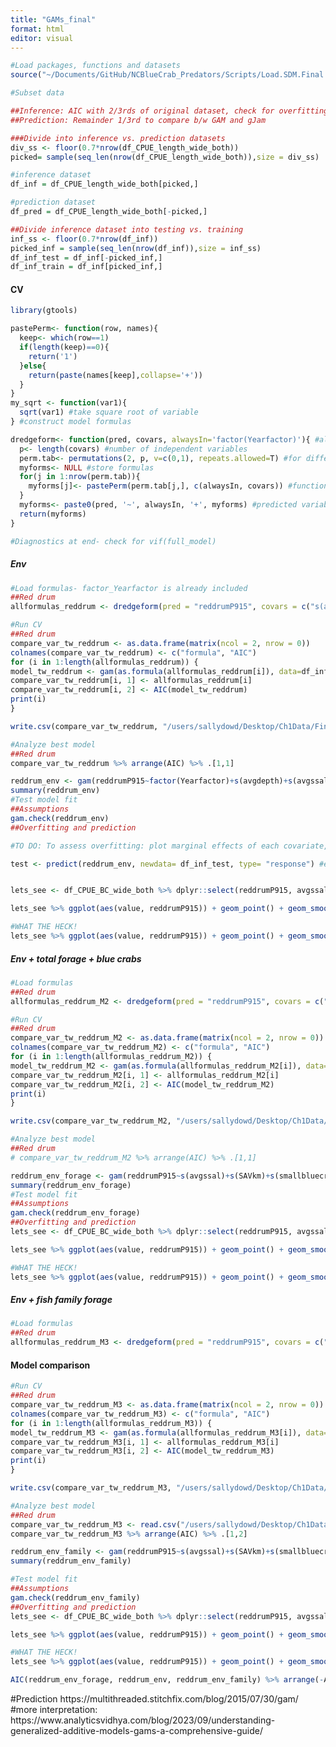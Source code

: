 ```yaml
---
title: "GAMs_final"
format: html
editor: visual
---
```


```r
#Load packages, functions and datasets
source("~/Documents/GitHub/NCBlueCrab_Predators/Scripts/Load.SDM.Final.R")

#Subset data

##Inference: AIC with 2/3rds of original dataset, check for overfitting and see if need to adjust k-values, divide this further into testing vs. training
##Prediction: Remainder 1/3rd to compare b/w GAM and gJam 

###Divide into inference vs. prediction datasets
div_ss <- floor(0.7*nrow(df_CPUE_length_wide_both))
picked= sample(seq_len(nrow(df_CPUE_length_wide_both)),size = div_ss)

#inference dataset
df_inf = df_CPUE_length_wide_both[picked,]

#prediction dataset
df_pred = df_CPUE_length_wide_both[-picked,]

##Divide inference dataset into testing vs. training 
inf_ss <- floor(0.7*nrow(df_inf))
picked_inf = sample(seq_len(nrow(df_inf)),size = inf_ss)
df_inf_test = df_inf[-picked_inf,]
df_inf_train = df_inf[picked_inf,]
```

#### CV

```r
library(gtools)

pastePerm<- function(row, names){
  keep<- which(row==1)
  if(length(keep)==0){
    return('1')
  }else{
    return(paste(names[keep],collapse='+'))
  }
}
my_sqrt <- function(var1){
  sqrt(var1) #take square root of variable 
} #construct model formulas 

dredgeform<- function(pred, covars, alwaysIn='factor(Yearfactor)'){ #always in is set to factor Year
  p<- length(covars) #number of independent variables
  perm.tab<- permutations(2, p, v=c(0,1), repeats.allowed=T) #for different combinations of predictor variables
  myforms<- NULL #store formulas 
  for(j in 1:nrow(perm.tab)){
    myforms[j]<- pastePerm(perm.tab[j,], c(alwaysIn, covars)) #function above
  }
  myforms<- paste0(pred, '~', alwaysIn, '+', myforms) #predicted variable and formula
  return(myforms)
}
```

```r
#Diagnostics at end- check for vif(full_model)
```

##### Env

```r
#Load formulas- factor_Yearfactor is already included 
##Red drum
allformulas_reddrum <- dredgeform(pred = "reddrumP915", covars = c("s(avgdepth)", "s(avgssal)", "s(avgstemp)", "s(avgsdo)", "s(SAVkm)", "s(NoFishRest)"))
```

```r
#Run CV 
##Red drum 
compare_var_tw_reddrum <- as.data.frame(matrix(ncol = 2, nrow = 0))
colnames(compare_var_tw_reddrum) <- c("formula", "AIC")
for (i in 1:length(allformulas_reddrum)) {
model_tw_reddrum <- gam(as.formula(allformulas_reddrum[i]), data=df_inf_train, family= tw(link= "log"))
compare_var_tw_reddrum[i, 1] <- allformulas_reddrum[i]
compare_var_tw_reddrum[i, 2] <- AIC(model_tw_reddrum)
print(i)
}

write.csv(compare_var_tw_reddrum, "/users/sallydowd/Desktop/Ch1Data/Final_results/GAMs/Env/compare_var_tw_reddrum_both_env.csv")
```

```r
#Analyze best model
##Red drum
compare_var_tw_reddrum %>% arrange(AIC) %>% .[1,1]

reddrum_env <- gam(reddrumP915~factor(Yearfactor)+s(avgdepth)+s(avgssal)+s(SAVkm), family= tw(link= "log"), data=df_inf_train)
summary(reddrum_env)
#Test model fit 
##Assumptions
gam.check(reddrum_env)
##Overfitting and prediction 

#TO DO: To assess overfitting: plot marginal effects of each covariate, max k is total # of observations for a covariate - 1 

test <- predict(reddrum_env, newdata= df_inf_test, type= "response") #explore this more, tweedie 


lets_see <- df_CPUE_BC_wide_both %>% dplyr::select(reddrumP915, avgssal, SAVkm, smallbluecrabP120, clupeidae_forage, sciaenidae_forage) %>% mutate(pred= predict(reddrum_env), type="link") %>% pivot_longer(cols= c(avgssal, SAVkm, smallbluecrabP120, clupeidae_forage, sciaenidae_forage), names_to= "predictor")

lets_see %>% ggplot(aes(value, reddrumP915)) + geom_point() + geom_smooth(method= "loess") + facet_wrap(~predictor, scales= "free") + standard_theme

#WHAT THE HECK! 
lets_see %>% ggplot(aes(value, reddrumP915)) + geom_point() + geom_smooth(method= "loess") + facet_wrap(~predictor, scales= "free") + standard_theme + geom_line(aes(x= value, y= pred))
```

##### Env + total forage + blue crabs

```r
#Load formulas
##Red drum
allformulas_reddrum_M2 <- dredgeform(pred = "reddrumP915", covars = c("s(avgdepth)", "s(avgssal)", "s(avgstemp)", "s(avgsdo)", "s(SAVkm)", "s(NoFishRest)", "s(smallbluecrabP120)", "s(reddrumP915forageP915)", "s(reddrumP915forageP120)"))
```

```r
#Run CV
##Red drum
compare_var_tw_reddrum_M2 <- as.data.frame(matrix(ncol = 2, nrow = 0))
colnames(compare_var_tw_reddrum_M2) <- c("formula", "AIC")
for (i in 1:length(allformulas_reddrum_M2)) {
model_tw_reddrum_M2 <- gam(as.formula(allformulas_reddrum_M2[i]), data=df_CPUE_BC_wide_both, family= tw(link= "log"))
compare_var_tw_reddrum_M2[i, 1] <- allformulas_reddrum_M2[i]
compare_var_tw_reddrum_M2[i, 2] <- AIC(model_tw_reddrum_M2)
print(i)
}

write.csv(compare_var_tw_reddrum_M2, "/users/sallydowd/Desktop/Ch1Data/Final_results/GAMs/Env_forage/compare_var_tw_reddrum_both_env_forage.csv")
```

```r
#Analyze best model
##Red drum
# compare_var_tw_reddrum_M2 %>% arrange(AIC) %>% .[1,1]

reddrum_env_forage <- gam(reddrumP915~s(avgssal)+s(SAVkm)+s(smallbluecrabP120)+s(Year), family= tw(link= "log"), data=df_CPUE_BC_wide_both)
summary(reddrum_env_forage)
#Test model fit 
##Assumptions
gam.check(reddrum_env_forage)
##Overfitting and prediction 
lets_see <- df_CPUE_BC_wide_both %>% dplyr::select(reddrumP915, avgssal, SAVkm, smallbluecrabP120, clupeidae_forage, sciaenidae_forage) %>% mutate(pred= predict(reddrum_env_forage)) %>% pivot_longer(cols= c(avgssal, SAVkm, smallbluecrabP120, clupeidae_forage, sciaenidae_forage), names_to= "predictor")

lets_see %>% ggplot(aes(value, reddrumP915)) + geom_point() + geom_smooth(method= "loess") + facet_wrap(~predictor, scales= "free") + standard_theme

#WHAT THE HECK! 
lets_see %>% ggplot(aes(value, reddrumP915)) + geom_point() + geom_smooth(method= "loess") + facet_wrap(~predictor, scales= "free") + standard_theme + geom_line(aes(x= value, y= pred))
```

##### Env + fish family forage

```r
#Load formulas
##Red drum
allformulas_reddrum_M3 <- dredgeform(pred = "reddrumP915", covars = c("s(avgdepth)", "s(avgssal)", "s(avgstemp)", "s(avgsdo)", "s(SAVkm)", "s(NoFishRest)", "s(smallbluecrabP120)", "s(clupeidaeP915)", "s(clupeidaeP120)", "s(sciaenidaeP915)", "s(sciaenidaeP120)", "s(sparidaeP915)", "s(sparidaeP120)", "s(penaiedP120)", "s(paralichthyidaeP120)"))
```

#### Model comparison

```r
#Run CV
##Red drum
compare_var_tw_reddrum_M3 <- as.data.frame(matrix(ncol = 2, nrow = 0))
colnames(compare_var_tw_reddrum_M3) <- c("formula", "AIC")
for (i in 1:length(allformulas_reddrum_M3)) {
model_tw_reddrum_M3 <- gam(as.formula(allformulas_reddrum_M3[i]), data=df_CPUE_BC_wide_both, family= tw(link= "log"))
compare_var_tw_reddrum_M3[i, 1] <- allformulas_reddrum_M3[i]
compare_var_tw_reddrum_M3[i, 2] <- AIC(model_tw_reddrum_M3)
print(i)
}

write.csv(compare_var_tw_reddrum_M3, "/users/sallydowd/Desktop/Ch1Data/Final_results/GAMs/Env_family/compare_var_tw_reddrum_both_env_family.csv")
```

```r
#Analyze best model
##Red drum
compare_var_tw_reddrum_M3 <- read.csv("/users/sallydowd/Desktop/Ch1Data/Final_results/GAMs/Env_family/compare_var_tw_reddrum_both_env_family.csv")
compare_var_tw_reddrum_M3 %>% arrange(AIC) %>% .[1,2]

reddrum_env_family <- gam(reddrumP915~s(avgssal)+s(SAVkm)+s(smallbluecrabP120)+s(clupeidae_forage)+s(sciaenidae_forage)+(Year), family= tw(link= "log"), data=df_CPUE_BC_wide_both)
summary(reddrum_env_family)

#Test model fit 
##Assumptions
gam.check(reddrum_env_family)
##Overfitting and prediction 
lets_see <- df_CPUE_BC_wide_both %>% dplyr::select(reddrumP915, avgssal, SAVkm, smallbluecrabP120, clupeidae_forage, sciaenidae_forage) %>% mutate(pred= predict(reddrum_env_family)) %>% pivot_longer(cols= c(avgssal, SAVkm, smallbluecrabP120, clupeidae_forage, sciaenidae_forage), names_to= "predictor")

lets_see %>% ggplot(aes(value, reddrumP915)) + geom_point() + geom_smooth(method= "loess") + facet_wrap(~predictor, scales= "free") + standard_theme

#WHAT THE HECK! 
lets_see %>% ggplot(aes(value, reddrumP915)) + geom_point() + geom_smooth(method= "loess") + facet_wrap(~predictor, scales= "free") + standard_theme + geom_line(aes(x= value, y= pred))
```

```r
AIC(reddrum_env_forage, reddrum_env, reddrum_env_family) %>% arrange(-AIC)
```

#Prediction https://multithreaded.stitchfix.com/blog/2015/07/30/gam/ #more interpretation: https://www.analyticsvidhya.com/blog/2023/09/understanding-generalized-additive-models-gams-a-comprehensive-guide/

